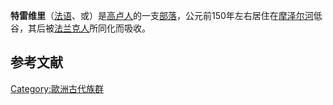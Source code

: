 {{unreferenced|time=2010-06-04T04:41:50+00:00}}
'''特雷维里'''（[[法语|法语]]、{{lang-de|Treveri}}或{{lang|fr|Treviri}}）是[[高卢人|高卢人]]的一支[[部落|部落]]，公元前150年左右居住在[[摩泽尔河|摩泽尔河]]低谷，其后被[[法兰克人|法兰克人]]所同化而吸收。
==参考文献==
{{reflist}}
{{Peoples of Gaul}}

[[Category:歐洲古代族群|Category:歐洲古代族群]]